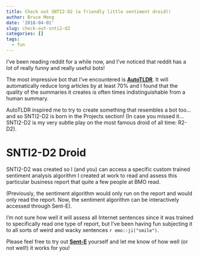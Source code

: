 ```yaml
---
title: Check out SNTI2-D2 (a friendly little sentiment droid)!
author: Bruce Meng
date: '2018-04-01'
slug: check-out-snti2-d2
categories: []
tags:
  - fun
---
```


I've been reading reddit for a while now, and I've noticed that reddit has a lot of really funny and really useful bots!

The most impressive bot that I've encountered is **[AutoTLDR](https://www.reddit.com/r/autotldr/comments/31b9fm/faq_autotldr_bot/)**. It will automatically reduce long articles by at least 70% and I found that the quality of the summaries it creates is often times indistinguishable from a human summary.

AutoTLDR inspired me to try to create something that resembles a bot too... and so SNTI2-D2 is born in the Projects section! (In case you missed it... SNTI2-D2 is my very subtle play on the most famous droid of all time: R2-D2).

# SNTI2-D2 Droid

SNTI2-D2 was created so I (and you) can access a specific custom trained sentiment analysis algorithm I created at work to read and assess this particular business report that quite a few people at BMO read. 

(Previously, the sentiment algorithm would only run on the report and would only read the report. Now, the sentiment algorithm can be interactively accessed through Sent-E).

I'm not sure how well it will assess all Internet sentences since it was trained to specifically read one type of report, but I've been having fun subjecting it to all sorts of weird and wacky sentences `r emo::ji("smile")`.

Please feel free to try out **[Sent-E](https://www.brucemeng.ca/project/snti2-d2/)** yourself and let me know of how well (or not well!) it works for you!